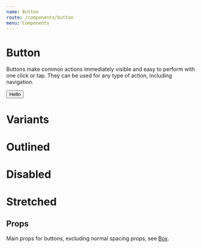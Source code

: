 ```yaml
---
name: Button
route: /components/button
menu: Components
---
```



# Button

Buttons make common actions immediately visible and easy to perform with one click or tap. They can be used for any type of action, including navigation.

<Playground>
  <Button>Hello</Button>
</Playground>

# Variants

<Playground>
  <Cartesian
    component={Button}
    m={4}
    type={["contained"]}
    variation={[
      "primary",
      "supporting",
      "success",
      "warning",
      "error",
      "neutral"
    ]}
    size={["sm", "md", "lg", "xl"]}
    children="Button"
  />
</Playground>

# Outlined

<Playground>
  <Cartesian
    component={Button}
    m={4}
    type={["outlined"]}
    variation={[
      "neutral",
      "primary",
      "supporting",
      "success",
      "warning",
      "error"
    ]}
    size={["sm", "md", "lg", "xl"]}
    children="Button"
  />
</Playground>

# Disabled

<Playground>
  <Cartesian
    component={Button}
    m={4}
    type={["contained", "outlined"]}
    variation={["primary", "supporting"]}
    size={["sm", "md", "lg", "xl"]}
    disabled={true}
    children="Button"
  />
</Playground>

# Stretched

<Playground>
  <Cartesian
    component={Button}
    mt={4}
    mb={4}
    type={["contained", "outlined"]}
    variation={["primary", "supporting"]}
    size={["md", "lg"]}
    stretch={true}
    children="Button"
  />
</Playground>

## Props

Main props for buttons, excluding normal spacing props, see [Box](/components/box).

<Props of={DocButton} />
